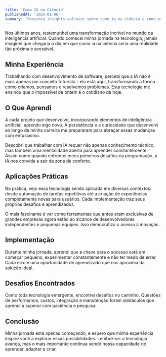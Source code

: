 ```yaml
---
title: 'Como IA na Ciência'
publishedAt: '2025-01-06'
summary: 'Descubra insights valiosos sobre como ia na ciência e como essa tecnologia pode transformar sua forma de trabalhar com IA e desenvolvimento.'
---
```



Nos últimos anos, testemunhei uma transformação incrível no mundo da inteligência artificial. Quando comecei minha jornada na tecnologia, jamais imaginei que chegaria o dia em que como ia na ciência seria uma realidade tão próxima e acessível.

## Minha Experiência

Trabalhando com desenvolvimento de software, percebi que a IA não é mais apenas um conceito futurista - ela está aqui, transformando a forma como criamos, pensamos e resolvemos problemas. Esta tecnologia me ensinou que o impossível de ontem é o cotidiano de hoje.

## O Que Aprendi

A cada projeto que desenvolvo, incorporando elementos de inteligência artificial, aprendo algo novo. A persistência e a curiosidade que desenvolvi ao longo da minha carreira me prepararam para abraçar essas mudanças com entusiasmo.

Descobri que trabalhar com IA requer não apenas conhecimento técnico, mas também uma mentalidade aberta para aprender constantemente. Assim como quando enfrentei meus primeiros desafios na programação, a IA nos convida a sair da zona de conforto.

## Aplicações Práticas

Na prática, vejo essa tecnologia sendo aplicada em diversos contextos: desde automação de tarefas repetitivas até a criação de experiências completamente novas para usuários. Cada implementação traz seus próprios desafios e aprendizados.

O mais fascinante é ver como ferramentas que antes eram exclusivas de grandes empresas agora estão ao alcance de desenvolvedores independentes e pequenas equipes. Isso democratiza o acesso à inovação.

## Implementação

Durante minha jornada, aprendi que a chave para o sucesso está em começar pequeno, experimentar constantemente e não ter medo de errar. Cada erro é uma oportunidade de aprendizado que nos aproxima da solução ideal.

## Desafios Encontrados

Como toda tecnologia emergente, encontrei desafios no caminho. Questões de performance, custos, integração e manutenção foram obstáculos que aprendi a superar com paciência e pesquisa.

## Conclusão

Minha jornada está apenas começando, e espero que minha experiência inspire você a explorar essas possibilidades. Lembre-se: a tecnologia avança, mas o mais importante continua sendo nossa capacidade de aprender, adaptar e criar.
